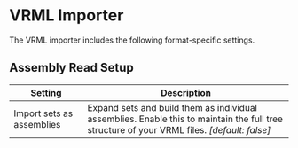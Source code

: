 # VRML Importer

The VRML importer includes the following format-specific settings.

## Assembly Read Setup

| Setting | Description |
|---|---|
| Import sets as assemblies | Expand sets and build them as individual assemblies. Enable this to maintain the full tree structure of your VRML files. *[default: false]* |
